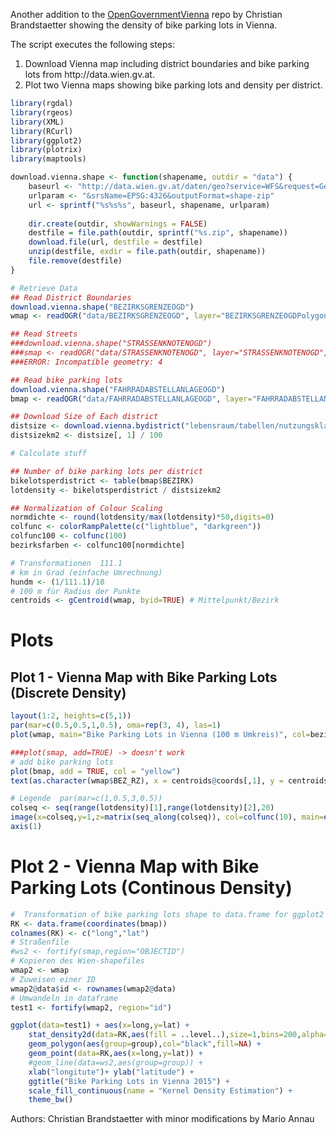 Another addition to the  [OpenGovernmentVienna](https://github.com/ViennaR/OpenGovernmentVienna) repo by Christian Brandstaetter showing the density of bike parking lots in Vienna.

The script executes the following steps:

1. Download Vienna map including district boundaries and bike parking lots from http://data.wien.gv.at.
2. Plot two Vienna maps showing bike parking lots and density per district.

```r
library(rgdal) 
library(rgeos) 
library(XML)
library(RCurl)
library(ggplot2) 
library(plotrix) 
library(maptools)

download.vienna.shape <- function(shapename, outdir = "data") {
	baseurl <- "http://data.wien.gv.at/daten/geo?service=WFS&request=GetFeature&version=1.1.0&typeName=ogdwien:"
	urlparam <- "&srsName=EPSG:4326&outputFormat=shape-zip"	
	url <- sprintf("%s%s%s", baseurl, shapename, urlparam)
	
	dir.create(outdir, showWarnings = FALSE)
	destfile = file.path(outdir, sprintf("%s.zip", shapename))
	download.file(url, destfile = destfile)
	unzip(destfile, exdir = file.path(outdir, shapename))
	file.remove(destfile)
}
```

```r
# Retrieve Data
## Read District Boundaries
download.vienna.shape("BEZIRKSGRENZEOGD")
wmap <- readOGR("data/BEZIRKSGRENZEOGD", layer="BEZIRKSGRENZEOGDPolygon") 

## Read Streets
###download.vienna.shape("STRASSENKNOTENOGD")
###smap <- readOGR("data/STRASSENKNOTENOGD", layer="STRASSENKNOTENOGD", p4s = "+init=epsg:4326") 
###ERROR: Incompatible geometry: 4

## Read bike parking lots
download.vienna.shape("FAHRRADABSTELLANLAGEOGD")
bmap <- readOGR("data/FAHRRADABSTELLANLAGEOGD", layer="FAHRRADABSTELLANLAGEOGDPoint") 

## Download Size of Each district
distsize <- download.vienna.bydistrict("lebensraum/tabellen/nutzungsklassen-bez", skip.row = 2)
distsizekm2 <- distsize[, 1] / 100
```

```r
# Calculate stuff

## Number of bike parking lots per district
bikelotsperdistrict <- table(bmap$BEZIRK)
lotdensity <- bikelotsperdistrict / distsizekm2

## Normalization of Colour Scaling
normdichte <- round(lotdensity/max(lotdensity)*50,digits=0) 
colfunc <- colorRampPalette(c("lightblue", "darkgreen")) 
colfunc100 <- colfunc(100) 
bezirksfarben <- colfunc100[normdichte]

# Transformationen  111.1 
# km in Grad (einfache Umrechnung) 
hundm <- (1/111.1)/10 
# 100 m für Radius der Punkte  
centroids <- gCentroid(wmap, byid=TRUE) # Mittelpunkt/Bezirk
```


# Plots  

## Plot 1 - Vienna Map with Bike Parking Lots (Discrete Density)

```r
layout(1:2, heights=c(5,1)) 
par(mar=c(0.5,0.5,1,0.5), oma=rep(3, 4), las=1) 
plot(wmap, main="Bike Parking Lots in Vienna (100 m Umkreis)", col=bezirksfarben[wmap$BEZNR]) 

###plot(smap, add=TRUE) -> doesn't work 
# add bike parking lots
plot(bmap, add = TRUE, col = "yellow") 
text(as.character(wmap$BEZ_RZ), x = centroids@coords[,1], y = centroids@coords[,2], col="orangered",cex=0.8,font=2)

# Legende  par(mar=c(1,0.5,3,0.5)) 
colseq <- seq(range(lotdensity)[1],range(lotdensity)[2],20) 
image(x=colseq,y=1,z=matrix(seq_along(colseq)), col=colfunc(10), main=expression(paste("Radparkplätzedichte (bezirksweise) km"^-2)),axes=F) 
axis(1)  
```

# Plot 2 - Vienna Map with Bike Parking Lots (Continous Density)  

```r
#  Transformation of bike parking lots shape to data.frame for ggplot2
RK <- data.frame(coordinates(bmap)) 
colnames(RK) <- c("long","lat") 
# Straßenfile  
#ws2 <- fortify(smap,region="OBJECTID")  
# Kopieren des Wien-shapefiles  
wmap2 <- wmap 
# Zuweisen einer ID  
wmap2@data$id <- rownames(wmap2@data) 
# Umwandeln in dataframe  
test1 <- fortify(wmap2, region="id")   

ggplot(data=test1) + aes(x=long,y=lat) +  
	stat_density2d(data=RK,aes(fill = ..level..),size=1,bins=200,alpha=0.1, geom="polygon",n=100) +  
	geom_polygon(aes(group=group),col="black",fill=NA) + 
	geom_point(data=RK,aes(x=long,y=lat)) + 
	#geom_line(data=ws2,aes(group=group)) + 
	xlab("longitute")+ ylab("latitude") + 
	ggtitle("Bike Parking Lots in Vienna 2015") + 
	scale_fill_continuous(name = "Kernel Density Estimation") + 
	theme_bw() 
```

Authors: Christian Brandstaetter with minor modifications by Mario Annau
